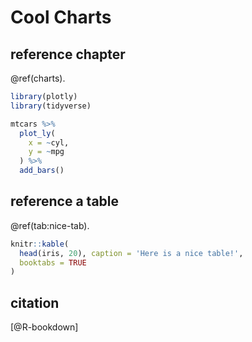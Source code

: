 # Cool Charts {#charts}

## reference chapter
\@ref(charts). 


```r


library(plotly)
library(tidyverse)

mtcars %>% 
  plot_ly(
    x = ~cyl,
    y = ~mpg
  ) %>% 
  add_bars()

```



## reference a table
\@ref(tab:nice-tab).

```r
knitr::kable(
  head(iris, 20), caption = 'Here is a nice table!',
  booktabs = TRUE
)
```


## citation
[@R-bookdown] 

